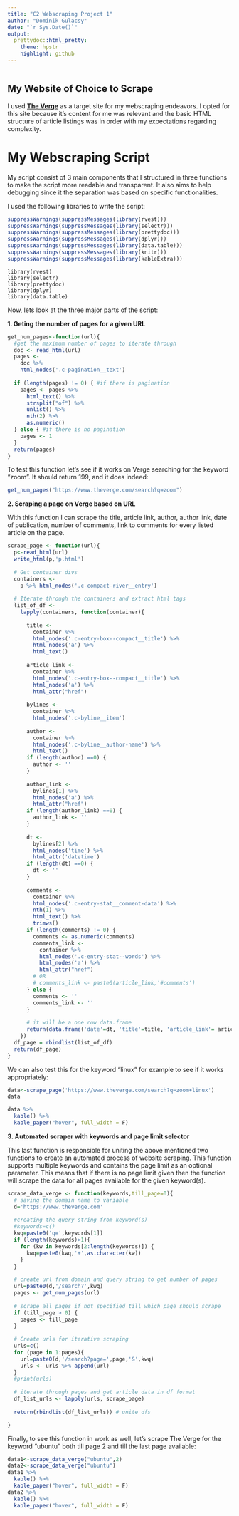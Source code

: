 ---
title: "C2 Webscraping Project 1"
author: "Dominik Gulacsy"
date: "`r Sys.Date()`"
output:
  prettydoc::html_pretty:
    theme: hpstr
    highlight: github
---

```{r setup, include=FALSE}
```

## My Website of Choice to Scrape

I used [**The Verge**](https://www.theverge.com/) as a target site for my webscraping endeavors. I opted for this site because it's content for me was relevant and the basic HTML structure of article listings was in order with my expectations regarding complexity.


# My Webscraping Script
  
My script consist of 3 main components that I structured in three functions to make the script more readable and transparent. It also aims to help debugging since it the separation was based on specific functionalities.
  
I used the following libraries to write the script:
```{r echo=FALSE}
suppressWarnings(suppressMessages(library(rvest)))
suppressWarnings(suppressMessages(library(selectr)))
suppressWarnings(suppressMessages(library(prettydoc)))
suppressWarnings(suppressMessages(library(dplyr)))
suppressWarnings(suppressMessages(library(data.table)))
suppressWarnings(suppressMessages(library(knitr)))
suppressWarnings(suppressMessages(library(kableExtra)))
```
```
library(rvest)
library(selectr)
library(prettydoc)
library(dplyr)
library(data.table)
```

Now, lets look at the three major parts of the script:

**1. Geting the number of pages for a given URL**
```{r}
get_num_pages<-function(url){
  #get the maximum number of pages to iterate through
  doc <- read_html(url)
  pages <-
    doc %>% 
    html_nodes('.c-pagination__text') 
  
  if (length(pages) != 0) { #if there is pagination
    pages <- pages %>% 
      html_text() %>% 
      strsplit("of") %>% 
      unlist() %>% 
      nth(2) %>% 
      as.numeric()   
  } else { #if there is no pagination
    pages <- 1
  }
  return(pages)
}
```

To test this function let's see if it works on Verge searching for the keyword "zoom". It should return 199, and it does indeed:
```{r}
get_num_pages("https://www.theverge.com/search?q=zoom")
```

**2. Scraping a page on Verge based on URL**

With this function I can scrape the title, article link, author, author link, date of publication, number of comments, link to comments for every listed article on the page.
```{r}
scrape_page <- function(url){
  p<-read_html(url)
  write_html(p,'p.html')
  
  # Get container divs
  containers <-
    p %>% html_nodes('.c-compact-river__entry')
  
  # Iterate through the containers and extract html tags
  list_of_df <-
    lapply(containers, function(container){
      
      title <- 
        container %>% 
        html_nodes('.c-entry-box--compact__title') %>% 
        html_nodes('a') %>% 
        html_text()
      
      article_link <-
        container %>% 
        html_nodes('.c-entry-box--compact__title') %>% 
        html_nodes('a') %>% 
        html_attr("href")
      
      bylines <- 
        container %>% 
        html_nodes('.c-byline__item')
      
      author <- 
        container %>% 
        html_nodes('.c-byline__author-name') %>% 
        html_text()
      if (length(author) ==0) {
        author <- ''
      }
      
      author_link <-
        bylines[1] %>% 
        html_nodes('a') %>% 
        html_attr("href")
      if (length(author_link) ==0) {
        author_link <- ''
      }
      
      dt <- 
        bylines[2] %>% 
        html_nodes('time') %>% 
        html_attr('datetime')
      if (length(dt) ==0) {
        dt <- ''
      }
      
      comments <-
        container %>% 
        html_nodes('.c-entry-stat__comment-data') %>%
        nth(1) %>%
        html_text() %>% 
        trimws()
      if (length(comments) != 0) {
        comments <- as.numeric(comments)
        comments_link <- 
          container %>%
          html_nodes('.c-entry-stat--words') %>% 
          html_nodes('a') %>% 
          html_attr("href")
        # OR
        # comments_link <- paste0(article_link,'#comments')
      } else {
        comments <- ''
        comments_link <- ''
      }
      
      # it will be a one row data.frame
      return(data.frame('date'=dt, 'title'=title, 'article_link'= article_link,'author'=author, 'author_link'=author_link, 'comments'=comments, 'comments_link'=comments_link))
    })
  df_page = rbindlist(list_of_df)
  return(df_page)
}
```

We can also test this for the keyword "linux" for example to see if it works appropriately:
```{r results='hide'}
data<-scrape_page('https://www.theverge.com/search?q=zoom+linux')
data
```
```{r echo=FALSE}
data %>%
  kable() %>%
  kable_paper("hover", full_width = F)
```

**3. Automated scraper with keywords and page limit selector**

This last function is responsible for uniting the above mentioned two functions to create an automated process of website scraping. This function supports multiple keywords and contains the page limit as an optional parameter. This means that if there is no page limit given then the function will scrape the data for all pages available for the given keyword(s).

```{r}
scrape_data_verge <- function(keywords,till_page=0){
  # saving the domain name to variable
  d='https://www.theverge.com'
  
  #creating the query string from keyword(s)
  #keywords=c()
  kwq=paste0('q=',keywords[1])
  if (length(keywords)>1){
    for (kw in keywords[2:length(keywords)]) {
      kwq=paste0(kwq,'+',as.character(kw))
    }
  }
 
  # create url from domain and query string to get number of pages
  url=paste0(d,'/search?',kwq)
  pages <- get_num_pages(url)
  
  # scrape all pages if not specified till which page should scrape
  if (till_page > 0) {
    pages <- till_page
  }
  
  # Create urls for iterative scraping
  urls=c()
  for (page in 1:pages){
    url=paste0(d,'/search?page=',page,'&',kwq)
    urls <- urls %>% append(url)
  }
  #print(urls)
  
  # iterate through pages and get article data in df format
  df_list_urls <- lapply(urls, scrape_page)
  
  return(rbindlist(df_list_urls)) # unite dfs

}
```

Finally, to see this function in work as well, let's scrape The Verge for the keyword "ubuntu" both till page 2 and till the last page available:
```{r}
data1<-scrape_data_verge("ubuntu",2)
data2<-scrape_data_verge("ubuntu")
data1 %>%
  kable() %>%
  kable_paper("hover", full_width = F)
data2 %>%
  kable() %>%
  kable_paper("hover", full_width = F)
```
